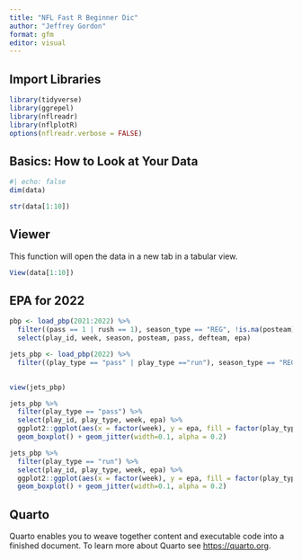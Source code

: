 ```yaml
---
title: "NFL Fast R Beginner Dic"
author: "Jeffrey Gordon"
format: gfm
editor: visual
---
```


## Import Libraries

```r
library(tidyverse)
library(ggrepel)
library(nflreadr)
library(nflplotR)
options(nflreadr.verbose = FALSE)
```

## Basics: How to Look at Your Data

```r
#| echo: false
dim(data)
```

```r

str(data[1:10])
```

## Viewer

This function will open the data in a new tab in a tabular view.

```r
View(data[1:10])
```

## EPA for 2022

```r
pbp <- load_pbp(2021:2022) %>%
  filter((pass == 1 | rush == 1), season_type == "REG", !is.na(posteam), posteam != "") %>%
  select(play_id, week, season, posteam, pass, defteam, epa)
```

```r
jets_pbp <- load_pbp(2022) %>%
  filter((play_type == "pass" | play_type =="run"), season_type == "REG", !is.na(posteam), posteam == "NYJ")
  
```

```r
view(jets_pbp)
```

```r
jets_pbp %>%
  filter(play_type == "pass") %>%
  select(play_id, play_type, week, epa) %>%
  ggplot2::ggplot(aes(x = factor(week), y = epa, fill = factor(play_type))) +
  geom_boxplot() + geom_jitter(width=0.1, alpha = 0.2)
```

```r
jets_pbp %>%
  filter(play_type == "run") %>%
  select(play_id, play_type, week, epa) %>%
  ggplot2::ggplot(aes(x = factor(week), y = epa, fill = factor(play_type))) +
  geom_boxplot() + geom_jitter(width=0.1, alpha = 0.2)
```

## Quarto

Quarto enables you to weave together content and executable code into a finished document. To learn more about Quarto see <https://quarto.org>.
